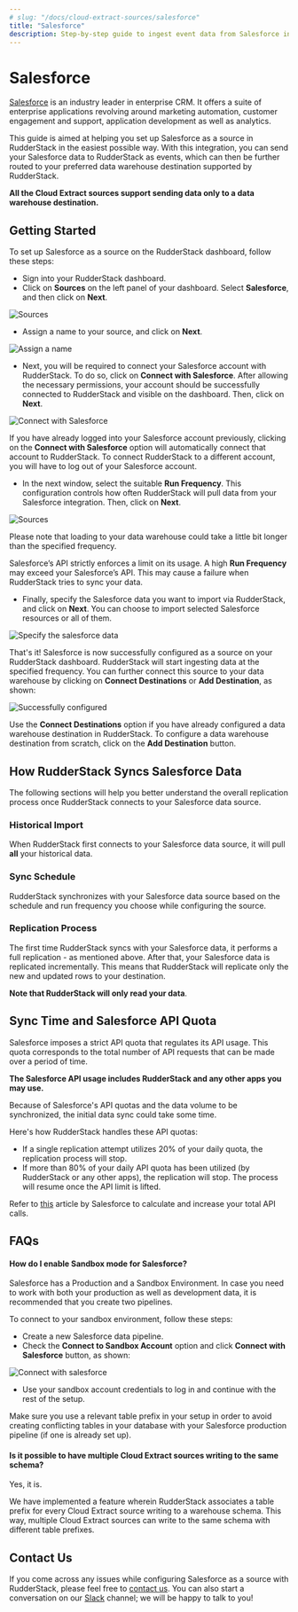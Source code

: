 ```yaml
---
# slug: "/docs/cloud-extract-sources/salesforce"
title: "Salesforce"
description: Step-by-step guide to ingest event data from Salesforce into RudderStack
---
```


# Salesforce

[Salesforce](https://www.salesforce.com/in/?ir=1) is an industry leader in enterprise CRM. It offers a suite of enterprise applications revolving around marketing automation, customer engagement and support, application development as well as analytics.

This guide is aimed at helping you set up Salesforce as a source in RudderStack in the easiest possible way. With this integration, you can send your Salesforce data to RudderStack as events, which can then be further routed to your preferred data warehouse destination supported by RudderStack.

<div class="infoBlock">

<strong>All the Cloud Extract sources support sending data only to a data warehouse destination.</strong>

</div>

## Getting Started

To set up Salesforce as a source on the RudderStack dashboard, follow these steps:

- Sign into your RudderStack dashboard.
- Click on **Sources** on the left panel of your dashboard. Select **Salesforce**, and then click on **Next**.

<!--<img src="../../../images/assets/1 (5).png" />-->

<img src="../../../images/assets/1 (5).png" alt="Sources" />

- Assign a name to your source, and click on **Next**.

<!--<img src="../../../images/assets/2 (7).png" />-->

<img src="../../../images/assets/2 (7).png" alt="Assign a name" />

- Next, you will be required to connect your Salesforce account with RudderStack. To do so, click on **Connect with Salesforce**. After allowing the necessary permissions, your account should be successfully connected to RudderStack and visible on the dashboard. Then, click on **Next**.

<!--<img src="../../../images/assets/3 (5).png" />-->

<img src="../../../images/assets/3 (5).png" alt="Connect with Salesforce" />

<div class="successBlock">

  If you have already logged into your Salesforce account previously, clicking
  on the <strong>Connect with Salesforce</strong> option will automatically
  connect that account to RudderStack. To connect RudderStack to a different
  account, you will have to log out of your Salesforce account.
</div>

- In the next window, select the suitable **Run Frequency**. This configuration controls how often RudderStack will pull data from your Salesforce integration. Then, click on **Next**.

<!--<img src="../../../images/assets/4 (6).png" />-->

<img src="../../../images/assets/4 (6).png" alt="Sources" />

<div class="infoBlock">

Please note that loading to your data warehouse could take a little bit longer than the specified frequency.

</div>

<div class="warningBlock">

Salesforce’s API strictly enforces a limit on its usage. A high <strong>Run Frequency</strong> may exceed your Salesforce’s API. This may cause a failure when RudderStack tries to sync your data.

</div>

- Finally, specify the Salesforce data you want to import via RudderStack, and click on **Next**. You can choose to import selected Salesforce resources or all of them.

<!--<img src="../../../images/assets/5 (5).png" />-->

<img src="../../../images/assets/5 (5).png" alt="Specify the salesforce data" />

That's it! Salesforce is now successfully configured as a source on your RudderStack dashboard. RudderStack will start ingesting data at the specified frequency. You can further connect this source to your data warehouse by clicking on **Connect Destinations** or **Add Destination**, as shown:

<!--<img src="../../../images/assets/6 (4).png" />-->

<img src="../../../images/assets/6 (4).png" alt="Successfully configured" />

<div class="successBlock">

  Use the <strong>Connect Destinations</strong> option if you have already
  configured a data warehouse destination in RudderStack. To configure a data
  warehouse destination from scratch, click on the
  <strong>Add Destination</strong> button.
</div>

## How RudderStack Syncs Salesforce Data

The following sections will help you better understand the overall replication process once RudderStack connects to your Salesforce data source.

### Historical Import

When RudderStack first connects to your Salesforce data source, it will pull **all** your historical data.

### Sync Schedule

RudderStack synchronizes with your Salesforce data source based on the schedule and run frequency you choose while configuring the source.

### Replication Process

The first time RudderStack syncs with your Salesforce data, it performs a full replication - as mentioned above. After that, your Salesforce data is replicated incrementally. This means that RudderStack will replicate only the new and updated rows to your destination.

<div class="infoBlock">

<strong>Note that RudderStack will only read your data</strong>.

</div>

## Sync Time and Salesforce API Quota

Salesforce imposes a strict API quota that regulates its API usage. This quota corresponds to the total number of API requests that can be made over a period of time.

<div class="infoBlock">

<strong>The Salesforce API usage includes RudderStack and any other apps you may use.</strong>

</div>

<div class="warningBlock">

Because of Salesforce's API quotas and the data volume to be synchronized, the initial data sync could take some time.

</div>

Here's how RudderStack handles these API quotas:

- If a single replication attempt utilizes 20% of your daily quota, the replication process will stop.
- If more than 80% of your daily API quota has been utilized \(by RudderStack or any other apps\), the replication will stop. The process will resume once the API limit is lifted.

<div class="infoBlock">

Refer to <a href="https://developer.salesforce.com/docs/atlas.en-us.salesforce_app_limits_cheatsheet.meta/salesforce_app_limits_cheatsheet/salesforce_app_limits_platform_api.htm">this</a> article by Salesforce to calculate and increase your total API calls.

</div>

## FAQs

#### How do I enable Sandbox mode for Salesforce?

Salesforce has a Production and a Sandbox Environment. In case you need to work with both your production as well as development data, it is recommended that you create two pipelines.

To connect to your sandbox environment, follow these steps:

- Create a new Salesforce data pipeline.
- Check the **Connect to Sandbox Account** option and click **Connect with Salesforce** button, as shown:

<!-- <img src="../../../images/assets/sf_sandbox_1-736x141.png" />-->

<img
  src="../../../images/assets/sf_sandbox_1-736x141.png"
  alt="Connect with salesforce"
/>

- Use your sandbox account credentials to log in and continue with the rest of the setup.

<div class="warningBlock">

Make sure you use a relevant table prefix in your setup in order to avoid creating conflicting tables in your database with your Salesforce production pipeline (if one is already set up).

</div>

#### Is it possible to have multiple Cloud Extract sources writing to the same schema?

Yes, it is.

We have implemented a feature wherein RudderStack associates a table prefix for every Cloud Extract source writing to a warehouse schema. This way, multiple Cloud Extract sources can write to the same schema with different table prefixes.

## Contact Us

If you come across any issues while configuring Salesforce as a source with RudderStack, please feel free to [contact us](mailto:%20docs@rudderstack.com). You can also start a conversation on our [Slack](https://rudderstack.com/join-rudderstack-slack-community) channel; we will be happy to talk to you!
